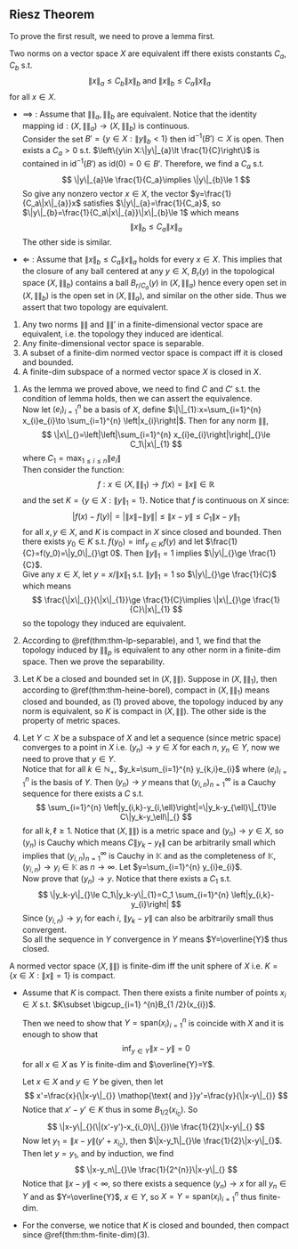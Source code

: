 ## Riesz Theorem

To prove the first result, we need to prove a lemma first.

::: {.lemma #lem-norm-equal name=""}

Two norms on a vector space $X$ are equivalent iff there exists constants $C_a,C_b$ s.t. 
$$ 
\|x\|_{a}\le C_b\|x\|_{b}\mathop{\text{ and }}\|x\|_{b}\le C_a\|x\|_{a}
$$
for all $x\in X$.

:::

::: {.proof}

-   
    $\implies$ : Assume that $\|\|_{a},\|\|_{b}$ are equivalent. Notice that the identity mapping $\mathop{\text{id}}:(X,\|\|_{a})\to (X,\|\|_{b})$ is continuous.  
    Consider the set $B'=\left\{y\in X:\|y\|_{b}\lt 1\right\}$ then $\mathop{\text{id}}^{-1}(B')\subset X$ is open. Then exists a $C_a\gt 0$ s.t. $\left\{y\in X:\|y\|_{a}\lt \frac{1}{C}\right\}$ is contained in $\mathop{\text{id}}^{-1}(B')$ as $\mathop{\text{id}}(0)=0\in B'$. Therefore, we find a $C_a$ s.t. 
    $$ 
    \|y\|_{a}\le \frac{1}{C_a}\implies \|y\|_{b}\le 1
    $$
    So give any nonzero vector $x\in X$, the vector $y=\frac{1}{C_a\|x\|_{a}}x$ satisfies $\|y\|_{a}=\frac{1}{C_a}$, so $\|y\|_{b}=\frac{1}{C_a\|x\|_{a}}\|x\|_{b}\le 1$ which means
    $$ 
    \|x\|_{b}\le C_a\|x\|_{a}
    $$
    The other side is similar.

-
    $\Longleftarrow$ : Assume that $\|x\|_{b}\le C_a\|x\|_{a}$ holds for every $x\in X$. This implies that the closure of any ball centered at any $y \in X$, $B_{r}(y)$ in the topological space $(X,\|\|_{b})$ contains a ball $B_{r /C_a}(y)$ in $(X,\|\|_{a})$ hence every open set in $(X,\|\|_{b})$ is the open set in $(X,\|\|_{a})$, and similar on the other side. Thus we assert that two topology are equivalent.

:::

::: {.theorem #thm-finite-dim name=""}

1.  Any two norms $\|\|_{}$ and $\|\|'_{}$ in a finite-dimensional vector space are equivalent, i.e. the topology they induced are identical.
2.  Any finite-dimensional vector space is separable.
3.  A subset of a finite-dim normed vector space is compact iff it is closed and bounded.
4.  A finite-dim subspace of a normed vector space $X$ is closed in $X$.

:::

::: {.proof}

1.
    As the lemma we proved above, we need to find $C$ and $C'$ s.t. the condition of lemma holds, then we can assert the equivalence.  
    Now let $(e_{i})_{i=1}^{n}$ be a basis of $X$, define $\|\|_{1}:x=\sum_{i=1}^{n} x_{i}e_{i}\to \sum_{i=1}^{n} \left|x_{i}\right|$. Then for any norm $\|\|_{}$,
    $$ 
    \|x\|_{}=\left|\left|\sum_{i=1}^{n} x_{i}e_{i}\right|\right|_{}\le C_1\|x\|_{1}
    $$
    where $C_1=\max_{1\le i\le n}\|e_{i}\|_{}$  
    Then consider the function:
    $$ 
    f:x\in (X,\|\|_{1})\to f(x)=\|x\|_{}\in \mathbb{R}
    $$
    and the set $K=\left\{y\in X:\|y\|_{1}=1\right\}$. Notice that $f$ is continuous on $X$ since:
    $$ 
    \left|f(x)-f(y)\right|=\left|\|x\|_{}-\|y\|_{}\right|\le \|x-y\|_{}\le C_1\|x-y\|_{1}
    $$
    for all $x,y\in X$, and $K$ is compact in $X$ since closed and bounded. Then there exists  $y_0\in K$ s.t. $f(y_0)=\inf_{y\in K}f(y)$ and let $\frac{1}{C}=f(y_0)=\|y_0\|_{}\gt 0$. Then $\|y\|_{1}=1$ implies $\|y\|_{}\ge \frac{1}{C}$.  
    Give any $x\in X$, let $y=x /\|x\|_{1}$ s.t. $\|y\|_{1}=1$ so $\|y\|_{}\ge \frac{1}{C}$ which means
    $$ 
    \frac{\|x\|_{}}{\|x\|_{1}}\ge \frac{1}{C}\implies \|x\|_{}\ge \frac{1}{C}\|x\|_{1}
    $$
    so the topology they induced are equivalent.

2.
    According to \@ref(thm:thm-lp-separable), and 1, we find that the topology induced by $\|\|_{p}$ is equivalent to any other norm in a finite-dim space. Then we prove the separability.

3.
    Let $K$ be a closed and bounded set in $(X,\|\|_{})$. Suppose in $(X,\|\|_{1})$, then according to \@ref(thm:thm-heine-borel), compact in $(X,\|\|_{1})$ means closed and bounded, as $(1)$ proved above, the topology induced by any norm is equivalent, so $K$ is compact in $(X,\|\|_{})$. The other side is the property of metric spaces.
    
4.
    Let $Y\subset X$ be a subspace of $X$ and let a sequence (since metric space) converges to a point in $X$ i.e. $(y_n)\to y\in X$ for each $n$, $y_n\in Y$, now we need to prove that $y\in Y$.  
    Notice that for all $k\in \mathbb{N}_+$, $y_k=\sum_{i=1}^{n} y_{k,i}e_{i}$ where $(e_{i})_{i=1}^{n}$ is the basis of $Y$. Then $(y_n)\to y$ means that $(y_{i,n})_{n=1}^{\infty}$ is a Cauchy sequence for there exists a $C$ s.t. 
    $$ 
    \sum_{i=1}^{n} \left|y_{i,k}-y_{i,\ell}\right|=\|y_k-y_{\ell}\|_{1}\le C\|y_k-y_\ell\|_{}
    $$
    for all $k,\ell\ge 1$. Notice that $(X,\|\|_{})$ is a metric space and $(y_n)\to y\in X$, so $(y_n)$ is Cauchy which means $C\|y_k-y_\ell\|_{}$ can be arbitrarily small which implies that $(y_{i,n})_{n=1}^{\infty}$ is Cauchy in $\mathbb{K}$ and as the completeness of $\mathbb{K}$, $(y_{i,n})\to y_{i}\in \mathbb{K}$ as $n\to \infty$. Let $y=\sum_{i=1}^{n} y_{i}e_{i}$.  
    Now prove that $(y_n)\to y$. Notice that there exists a $C_1$ s.t. 
    $$ 
    \|y_k-y\|_{}\le C_1\|y_k-y\|_{1}=C_1 \sum_{i=1}^{n} \left|y_{i,k}-y_{i}\right|
    $$
    Since $(y_{i,n})\to y_{i}$ for each $i$, $\|y_k-y\|_{}$ can also be arbitrarily small thus convergent.  
    So all the sequence in $Y$ convergence in $Y$ means $Y=\overline{Y}$ thus closed.

:::

::: {.theorem #thm-riesz name="F.Riesz Theorem"}

A normed vector space $(X,\|\|_{})$ is finite-dim iff the unit sphere of $X$ i.e. $K=\left\{x\in X:\|x\|_{}=1\right\}$ is compact.

:::

::: {.proof}

-
    Assume that $K$ is compact. Then there exists a finite number of points $x_{i}\in X$ s.t. $K\subset \bigcup_{i=1} ^{n}B_{1 /2}(x_{i})$.

    Then we need to show that $Y=\mathop{\text{span}}(x_{i})_{i=1}^{n}$ is coincide with $X$ and it is enough to show that 
    $$ 
    \inf_{y\in Y}\|x-y\|_{}=0
    $$
    for all $x\in X$ as $Y$ is finite-dim and $\overline{Y}=Y$.

    Let $x\in X$ and $y\in Y$ be given, then let 
    $$ 
    x'=\frac{x}{\|x-y\|_{}} \mathop{\text{ and }}y'=\frac{y}{\|x-y\|_{}}
    $$
    Notice that $x'-y'\in K$ thus in some $B_{1 /2}(x_{i_0})$. So
    $$ 
    \|x-y\|_{}(\|(x'-y')-x_{i_0}\|_{})\le \frac{1}{2}\|x-y\|_{}
    $$
    Now let $y_1=\|x-y\|_{}(y'+x_{i_0})$, then $\|x-y_1\|_{}\le \frac{1}{2}\|x-y\|_{}$. Then let $y=y_1$, and by induction, we find
    $$ 
    \|x-y_n\|_{}\le \frac{1}{2^{n}}\|x-y\|_{}
    $$
    Notice that $\|x-y\|_{}\lt \infty$, so there exists a sequence $(y_n)\to x$ for all $y_n\in Y$ and as $Y=\overline{Y}$, $x\in Y$, so $X=Y=\mathop{\text{span}}(x_{i})_{i=1}^{n}$ thus finite-dim.

-
    For the converse, we notice that $K$ is closed and bounded, then compact since \@ref(thm:thm-finite-dim)(3).

:::















